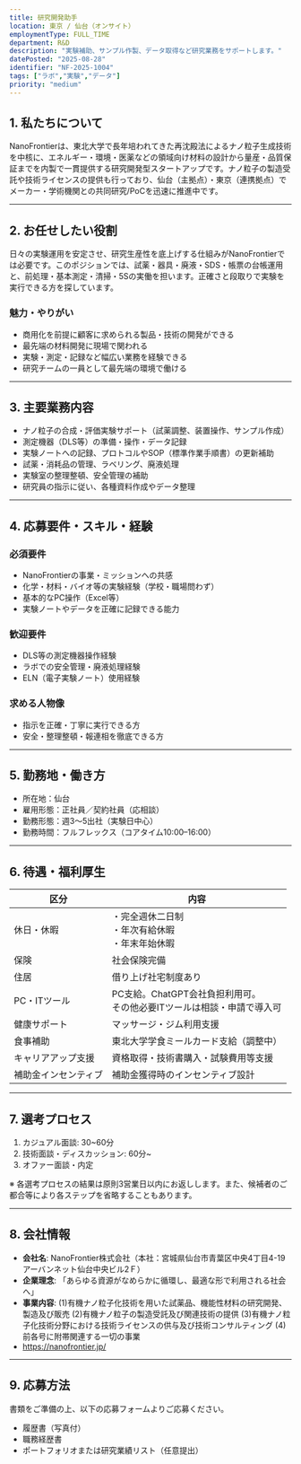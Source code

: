```yaml
---
title: 研究開発助手
location: 東京 / 仙台（オンサイト）
employmentType: FULL_TIME
department: R&D
description: "実験補助、サンプル作製、データ取得など研究業務をサポートします。"
datePosted: "2025-08-28"
identifier: "NF-2025-1004"
tags: ["ラボ","実験","データ"]
priority: "medium"
---
```


## 1. 私たちについて

NanoFrontierは、東北大学で長年培われてきた再沈殿法によるナノ粒子生成技術を中核に、エネルギー・環境・医薬などの領域向け材料の設計から量産・品質保証までを内製で一貫提供する研究開発型スタートアップです。ナノ粒子の製造受託や技術ライセンスの提供も行っており、仙台（主拠点）・東京（連携拠点）でメーカー・学術機関との共同研究/PoCを迅速に推進中です。

---

## 2. **お任せしたい役割**

日々の実験運用を安定させ、研究生産性を底上げする仕組みがNanoFrontierでは必要です。このポジションでは、試薬・器具・廃液・SDS・帳票の台帳運用と、前処理・基本測定・清掃・5Sの実働を担います。正確さと段取りで実験を実行できる方を探しています。

### 魅力・やりがい

- 商用化を前提に顧客に求められる製品・技術の開発ができる
- 最先端の材料開発に現場で関われる
- 実験・測定・記録など幅広い業務を経験できる
- 研究チームの一員として最先端の環境で働ける

---

## 3. 主要業務内容

- ナノ粒子の合成・評価実験サポート（試薬調整、装置操作、サンプル作成）
- 測定機器（DLS等）の準備・操作・データ記録
- 実験ノートへの記録、プロトコルやSOP（標準作業手順書）の更新補助
- 試薬・消耗品の管理、ラベリング、廃液処理
- 実験室の整理整頓、安全管理の補助
- 研究員の指示に従い、各種資料作成やデータ整理

---

## 4. 応募要件・スキル・経験

### 必須要件

- NanoFrontierの事業・ミッションへの共感
- 化学・材料・バイオ等の実験経験（学校・職場問わず）
- 基本的なPC操作（Excel等）
- 実験ノートやデータを正確に記録できる能力

### 歓迎要件

- DLS等の測定機器操作経験
- ラボでの安全管理・廃液処理経験
- ELN（電子実験ノート）使用経験

### 求める人物像

- 指示を正確・丁寧に実行できる方
- 安全・整理整頓・報連相を徹底できる方

---

## 5. 勤務地・働き方

- 所在地：仙台
- 雇用形態：正社員／契約社員（応相談）
- 勤務形態：週3～5出社（実験日中心）
- 勤務時間：フルフレックス（コアタイム10:00–16:00）

---

## 6. 待遇・福利厚生

| 区分 | 内容 |
| --- | --- |
| 休日・休暇 | ・完全週休二日制<br/>・年次有給休暇<br/>・年末年始休暇 |
| 保険 | 社会保険完備 |
| 住居 | 借り上げ社宅制度あり |
| PC・ITツール | PC支給。ChatGPT会社負担利用可。<br/>その他必要ITツールは相談・申請で導入可 |
| 健康サポート | マッサージ・ジム利用支援 |
| 食事補助 | 東北大学学食ミールカード支給（調整中） |
| キャリアアップ支援 | 資格取得・技術書購入・試験費用等支援 |
| 補助金インセンティブ | 補助金獲得時のインセンティブ設計 |

---

## 7. 選考プロセス

1. カジュアル面談: 30~60分
2. 技術面談・ディスカッション: 60分~
3. オファー面談・内定

※ 各選考プロセスの結果は原則3営業日以内にお返しします。また、候補者のご都合等により各ステップを省略することもあります。

---

## 8. 会社情報

- **会社名**: NanoFrontier株式会社（本社：宮城県仙台市青葉区中央4丁目4-19アーバンネット仙台中央ビル2Ｆ）
- **企業理念**: 「あらゆる資源がなめらかに循環し、最適な形で利用される社会へ」
- **事業内容**: 
  (1)有機ナノ粒子化技術を用いた試薬品、機能性材料の研究開発、製造及び販売
  (2)有機ナノ粒子の製造受託及び関連技術の提供
  (3)有機ナノ粒子化技術分野における技術ライセンスの供与及び技術コンサルティング
  (4)前各号に附帯関連する一切の事業
- https://nanofrontier.jp/

---

## 9. 応募方法

書類をご準備の上、以下の応募フォームよりご応募ください。

- 履歴書（写真付）
- 職務経歴書
- ポートフォリオまたは研究業績リスト（任意提出）


